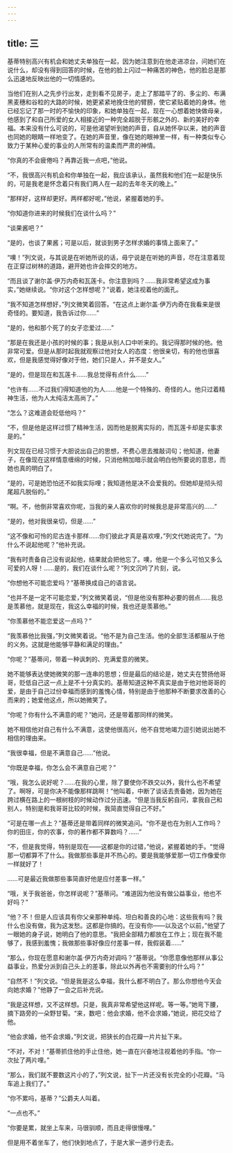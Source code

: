 ```yaml
---
---
---
```

title: 三
---



基蒂特别高兴有机会和她丈夫单独在一起，因为她注意到在他走进凉台，问她们在说什么，却没有得到回答的时候，在他的脸上闪过一种痛苦的神色，他的脸总是那么迅速地反映出他的一切情感的。

当他们在别人之先步行出发，走到看不见房子，走上了那踏平了的、多尘的、布满黑麦穗和谷粒的大路的时候，她更紧紧地挽住他的臂膀，使它紧贴着她的身体。他已经忘记了那一时的不愉快的印象，和她单独在一起，现在一心想着她快做母亲，他感到了和自己所爱的女人相接近的一种完全超脱于形骸之外的、新的美好的幸福。本来没有什么可说的，可是他渴望听到她的声音，自从她怀孕以来，她的声音也同她的眼睛一样地变了。在她的声音里，像在她的眼神里一样，有一种类似专心致力于某种心爱的事业的人所常有的温柔而严肃的神情。

“你真的不会疲倦吗？再靠近我一点吧，”他说。

“不，我很高兴有机会和你单独在一起，我应该承认，虽然我和他们在一起是快乐的，可是我老是怀念着只有我们两人在一起的去年冬天的晚上。”

“那样好，这样却更好。两样都好呢，”他说，紧握着她的手。

“你知道你进来的时候我们在谈什么吗？”

“谈果酱吧？”

“是的，也谈了果酱；可是以后，就谈到男子怎样求婚的事情上面来了。”

“噢！”列文说，与其说是在听她所说的话，毋宁说是在听她的声音，尽在注意着现在正穿过树林的道路，避开她也许会摔交的地方。

“而且谈了谢尔盖·伊万内奇和瓦莲卡。你注意到吗？……我非常希望这成为事实，”她继续说。“你对这个怎样想呢？”说着，她注视着他的面孔。

“我不知道怎样想好，”列文微笑着回答。“在这点上谢尔盖·伊万内奇在我看来是很奇怪的。要知道，我告诉过你……”

“是的，他和那个死了的女子恋爱过……”

“那是在我还是小孩的时候的事；我是从别人口中听来的。我记得那时候的他。他非常可爱。但是从那时起我就观察过他对女人的态度：他很亲切，有的他也很喜欢，但是我感觉得好像对于他，她们只是人，并不是女人。”

“是的，但是现在和瓦莲卡……我总觉得有点什么……”

“也许有……不过我们得知道他的为人……他是一个特殊的、奇怪的人。他只过着精神生活，他为人太纯洁太高尚了。”

“怎么？这难道会贬低他吗？”

“不，但是他是这样过惯了精神生活，因而他是脱离实际的，而瓦莲卡却是实事求是的。”

列文现在已经习惯于大胆说出自己的思想，不费心思去推敲词句；他知道，他妻子，在像现在这样情意缠绵的时候，只消他稍加暗示就会明白他所要说的意思，而她也真的明白了。

“是的，可是她恐怕还不如我实际哩；我知道他是决不会爱我的。但她却是彻头彻尾超凡脱俗的。”

“啊。不，他倒非常喜欢你呢，当我的亲人喜欢你的时候我总是非常高兴的……”

“是的，他对我很亲切，但是……”

“这不像和可怜的尼古连卡那样……你们彼此才真是喜欢哩，”列文代她说完了。“为什么不说起他呢？”他补充说。

“我有时责备自己没有说起他，结果就会把他忘了。噢，他是一个多么可怕又多么可爱的人呀！……是的，我们在谈什么呢？”列文沉吟了片刻，说。

“你想他不可能恋爱吗？”基蒂换成自己的语言说。

“也并不是一定不可能恋爱，”列文微笑着说，“但是他没有那种必要的弱点……我总是羡慕他，就是现在，我这么幸福的时候，我也还是羡慕他。”

“你羡慕他不能恋爱这一点吗？”

“我羡慕他比我强，”列文微笑着说。“他不是为自己生活。他的全部生活都服从于他的义务。这就是他能够平静和满足的理由。”

“你呢？”基蒂问，带着一种讽刺的、充满爱意的微笑。

她不能够表达使她微笑的那一连串的思想；但是最后的结论是，她丈夫在赞扬他哥哥，贬低自己这一点上是不十分真实的。基蒂知道这种不真实是由于他对他哥哥的爱，是由于自己过份幸福而感到的羞愧心情，特别是由于他那种不断要求改善的心而来的；她爱他这点，所以她微笑了。

“你呢？你有什么不满意的呢？”她问，还是带着那同样的微笑。

她不相信他对自己有什么不满意，这使他很高兴，他不自觉地竭力逗引她说出她不相信的理由来。

“我很幸福，但是不满意自己……”他说。

“你既是幸福，你怎么会不满意自己呢？”

“哦，我怎么说好呢？……在我的心里，除了要使你不跌交以外，我什么也不希望了。啊呀，可是你决不能像那样跳啊！”他叫着，中断了谈话去责备她，因为她在跨过横在路上的一根树枝的时候动作过分迅速。“但是当我反躬自问，拿我自己和别人，特别是和我哥哥比较的时候，我简直觉得自己不好。”

“可是在哪一点上？”基蒂还是带着同样的微笑追问。“你不是也在为别人工作吗？你的田庄，你的农事，你的著作都不算数吗？……”

“不，但是我觉得，特别是现在——这都是你的过错，”他说，紧握着她的手。“觉得那一切都算不了什么。我做那些事是并不热心的。要是我能够爱那一切工作像爱你一样就好了！

……可是最近我做那些事简直好他是应付差事一样。”

“哦，关于我爸爸，你怎样说呢？”基蒂问。“难道因为他没有做公益事业，他也不好吗？”

“他？不！但是人应该具有你父亲那种单纯、坦白和善良的心地：这些我有吗？我什么也没有做，我为这发愁。这都是你搞的。在没有你——以及这个以前，”他望了一眼她的身子说，她明白了他的意思。“我把全部精力都放在工作上；现在我不能够了，我感到羞愧；我做那些事好像应付差事一样，我假装着……”

“那么，你现在愿意和谢尔盖·伊万内奇对调吗？”基蒂说。“你愿意像他那样从事公益事业，热爱分派到自己头上的差事，除此以外再也不需要别的什么吗？”

“自然不！”列文说。“但是我是这么幸福，我什么都不明白了。那么你想他今天会向她求婚？”他静了一会之后补充说。

“我是这样想，又不这样想。只是，我真非常希望他这样呢。等一等。”她弯下腰，摘下路旁的一朵野甘菊。“来，数吧：他会求婚，他不会求婚，”她说，把花交给了他。

“他会求婚，他不会求婚，”列文说，把狭长的白花瓣一片片扯下来。

“不对，不对！”基蒂抓住他的手止住他，她一直在兴奋地注视着他的手指。“你一次扯了两片哩。”

“那么，我们就不要数这片小的了，”列文说，扯下一片还没有长完全的小花瓣。“马车追上我们了。”

“你不累吗，基蒂？”公爵夫人叫着。

“一点也不。”

“你要是累，就坐上车来，马很驯顺，而且走得很慢哩。”

但是用不着坐车了，他们快到地点了，于是大家一道步行走去。